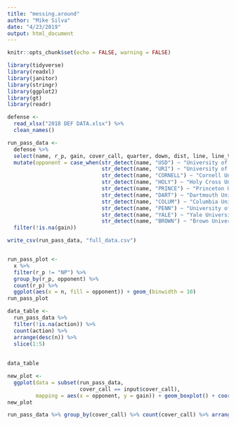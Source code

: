 ```yaml
---
title: "messing.around"
author: "Mike Silva"
date: "4/23/2019"
output: html_document
---
```


```r
knitr::opts_chunk$set(echo = FALSE, warning = FALSE)

library(tidyverse)
library(readxl)
library(janitor)
library(stringr)
library(ggplot2)
library(gt)
library(readr)

```

```r
defense <- 
  read_xlsx("2018 DEF DATA.xlsx") %>%
  clean_names()
```

```r
run_pass_data <-
  defense %>%
  select(name, r_p, gain, cover_call, quarter, down, dist, line, line_type, play_note, action) %>%
  mutate(opponent = case_when(str_detect(name, "USD") ~ "University of San Diego",
                              str_detect(name, "URI") ~ "University of Rhode Island",
                              str_detect(name, "CORNELL") ~ "Cornell University",
                              str_detect(name, "HOLY") ~ "Holy Cross University",
                              str_detect(name, "PRINCE") ~ "Princeton University",
                              str_detect(name, "DART") ~ "Dartmouth University",
                              str_detect(name, "COLUM") ~ "Columbia University",
                              str_detect(name, "PENN") ~ "University of Pennsylvania",
                              str_detect(name, "YALE") ~ "Yale University",
                              str_detect(name, "BROWN") ~ "Brown University")) %>%
  filter(!is.na(gain))

write_csv(run_pass_data, "full_data.csv")


run_pass_plot <-
  x %>%
  filter(r_p != "NP") %>%
  group_by(r_p, opponent) %>%
  count(r_p) %>%
  ggplot(aes(x = n, fill = opponent)) + geom_(binwidth = 10)
run_pass_plot

data_table <- 
  run_pass_data %>%
  filter(!is.na(action)) %>%
  count(action) %>%
  arrange(desc(n)) %>%
  slice(1:5)
  
  
data_table

new_plot <-
  ggplot(data = subset(run_pass_data,
                       cover_call == input$cover_call),
         mapping = aes(x = opponent, y = gain)) + geom_boxplot() + coord_flip()
new_plot

run_pass_data %>% group_by(cover_call) %>% count(cover_call) %>% arrange(desc(n))
```



